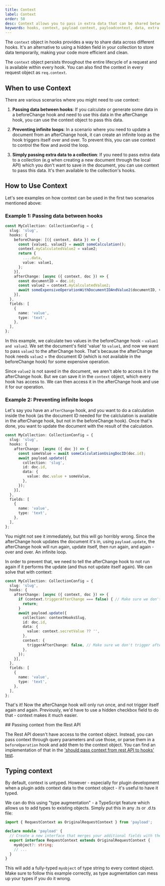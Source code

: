 ```yaml
---
title: Context
label: Context
order: 50
desc: Context allows you to pass in extra data that can be shared between hooks
keywords: hooks, context, payload context, payloadcontext, data, extra data, shared data, shared, extra
---
```


The `context` object in hooks provides a way to share data across different hooks. It's an alternative to using a hidden field in your collection to store data temporarily, making your code more efficient and clean.

The `context` object persists throughout the entire lifecycle of a request and is available within every hook. You can also find the context in every request object as `req.context`.

## When to use Context

There are various scenarios where you might need to use context:

1. **Passing data between hooks**: If you calculate or generate some data in a beforeChange hook and need to use this data in the afterChange hook, you can use the context object to pass this data.

2. **Preventing infinite loops**: In a scenario where you need to update a document from an afterChange hook, it can create an infinite loop as the hook triggers itself over and over. To prevent this, you can use context to control the flow and avoid the loop.

3. **Simply passing extra data to a collection**: If you need to pass extra data to a collection (e.g when creating a new document through the local API) which you don't want to save in the document, you can use context to pass this data. It's then available to the collection's hooks.

## How to Use Context

Let's see examples on how context can be used in the first two scenarios mentioned above:

### Example 1: Passing data between hooks

```ts
const MyCollection: CollectionConfig = {
  slug: 'slug',
  hooks: {
    beforeChange: [({ context, data }) => {
      const {value1, value2} = await someCalculation();
      context.myCalculatedValue2 = value2;
      return {
        ....data,
        value: value1,
      };
    }],
    afterChange: [async ({ context, doc }) => {
      const documentID = doc.id;
      const value2 = context.myCalculatedValue2;
      await someExpensiveOperationWithDocumentIDAndValue2(documentID, value2);
    }],
  },
  fields: [
    {
      name: 'value',
      type: 'text',
    },
  ],
};
```

In this example, we calculate two values in the beforeChange hook - `value1` `and value2`. We set the document's field 'value' to `value1`, and now we want to pass `value2` to the afterChange hook.
That's because the afterChange hook needs `value2` + the document ID (which is not available in the beforeChange hook) for some expensive operation.

Since `value2` is not saved in the document, we aren't able to access it in the afterChange hook. But we can save it in the `context` object, which every hook has access to. We can then access it in the afterChange hook and use it for our operation.

### Example 2: Preventing infinite loops

Let's say you have an `afterChange` hook, and you want to do a calculation inside the hook (as the document ID needed for the calclulation is available in the afterChange hook, but not in the beforeChange hook). Once that's done, you want to update the document with the result of the calculation.

```ts
const MyCollection: CollectionConfig = {
  slug: 'slug',
  hooks: {
    afterChange: [async ({ doc }) => {
      const someValue = await someCalculationUsingDocID(doc.id);
      await payload.update({
        collection: 'slug',
        id: doc.id,
        data: {
          value: doc.value + someValue,
        },
      });
    }],
  },
  fields: [
    {
      name: 'value',
      type: 'text',
    },
  ],
};
```

You might not see it immediately, but this will go horribly wrong. Since the afterChange hook updates the document it's in, using `payload.update`, the afterChange hook will run again, update itself, then run again, and again - over and over. An infinite loop.

In order to prevent that, we need to tell the afterChange hook to not run again if it performs the update (and thus not update itself again). We can solve that with context:

```ts
const MyCollection: CollectionConfig = {
  slug: 'slug',
  hooks: {
    afterChange: [async ({ context, doc }) => {
      if (context.triggerAfterChange === false) { // Make sure we don't trigger afterChange again and again in an infinite loop
        return;
      }
      await payload.update({
        collection: contextHooksSlug,
        id: doc.id,
        data: {
          value: context.secretValue ?? '',
        },
        context: {
          triggerAfterChange: false, // Make sure we don't trigger afterChange again and again in an infinite loop.
        },
      });
    }],
  },
  fields: [
    {
      name: 'value',
      type: 'text',
    },
  ],
};
```

That's it! Now the afterChange hook will only run once, and not trigger itself again and again. Previously, we'd have to use a hidden checkbox field to do that - context makes it much easier.

<Banner type="info">
  ## Passing context from the Rest API

  The Rest API doesn't have access to the context object. Instead, you can pass context through query parameters and use those, or parse them in a `beforeOperation` hook and add them to the context object. You can find an implementation of that in the ['should pass context from rest API to hooks' test](https://github.com/payloadcms/payload/blob/master/test/hooks/int.spec.ts#L193).
</Banner>

## Typing context

By default, context is untyped. However - especially for plugin development when a plugin adds context data to the context object - it's useful to have it typed.

We can do this using "type augmentation" - a TypeScript feature which allows us to add types to existing objects. Simply put this in any .ts or .d.ts file:

```ts
import { RequestContext as OriginalRequestContext } from 'payload';

declare module 'payload' {
  // Create a new interface that merges your additional fields with the original one
  export interface RequestContext extends OriginalRequestContext {
    myobject?: string;
    // ...
  }
}
```

This will add a fully-typed `myobject` of type string to every context object. Make sure to follow this example correctly, as type augmentation can mess up your types if you do it wrong.

